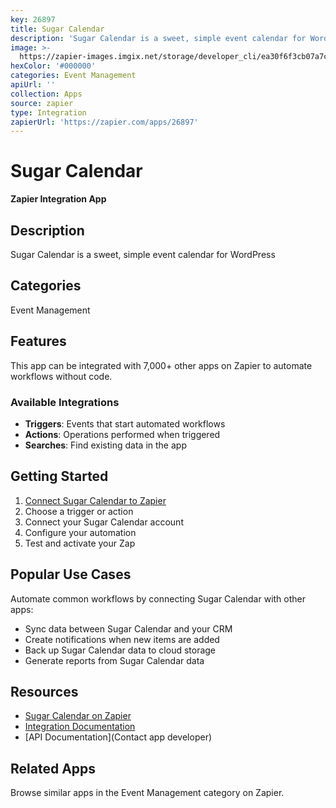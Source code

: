 ```yaml
---
key: 26897
title: Sugar Calendar
description: 'Sugar Calendar is a sweet, simple event calendar for WordPress'
image: >-
  https://zapier-images.imgix.net/storage/developer_cli/ea30f6f3cb07a7cab4c9ac36fe52fa20.png?auto=format%2Ccompress&ixlib=python-3.0.0&q=50
hexColor: '#000000'
categories: Event Management
apiUrl: ''
collection: Apps
source: zapier
type: Integration
zapierUrl: 'https://zapier.com/apps/26897'
---
```

# Sugar Calendar

**Zapier Integration App**

## Description

Sugar Calendar is a sweet, simple event calendar for WordPress

## Categories

Event Management

## Features

This app can be integrated with 7,000+ other apps on Zapier to automate workflows without code.

### Available Integrations

- **Triggers**: Events that start automated workflows
- **Actions**: Operations performed when triggered
- **Searches**: Find existing data in the app

## Getting Started

1. [Connect Sugar Calendar to Zapier](https://zapier.com/apps/26897)
2. Choose a trigger or action
3. Connect your Sugar Calendar account
4. Configure your automation
5. Test and activate your Zap

## Popular Use Cases

Automate common workflows by connecting Sugar Calendar with other apps:

- Sync data between Sugar Calendar and your CRM
- Create notifications when new items are added
- Back up Sugar Calendar data to cloud storage
- Generate reports from Sugar Calendar data

## Resources

- [Sugar Calendar on Zapier](https://zapier.com/apps/26897)
- [Integration Documentation](https://zapier.com/apps/26897/integrations)
- [API Documentation](Contact app developer)

## Related Apps

Browse similar apps in the Event Management category on Zapier.
